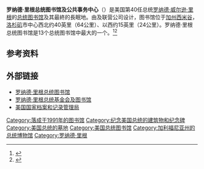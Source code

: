 {{Expand language|1=en|status=yes|time=2022-03-24T10:28:13+00:00}}
{{noteTA
|G1=PresidentsUS
|G2=USGov
|G3=People
|G4=USState
|G5=地名
}}

{{Infobox presidential library
| name = 罗纳德·里根总统图书馆
| logo = Seal of the Ronald Reagan Presidential Library.svg
| logo_alt = 
| logo_caption  = 
| image = View of the Reagan Library from the south.jpg
| image_alt = Over view of the library and parking lot nestled in the hills
| image_caption = 
| latitude = 34.259517
| longitude = -118.819744
| location = [[美国|美国]][[加州|加州]][[西米谷|西米谷]]
| construction_start_date = 1988年11月21日
| completion_date = 1991年11月4日
| named_for =[[罗纳德·里根|罗纳德·里根]]
| number_of_exhibits =
| architect = {{tsl|en|KlingStubbins|}}
| size = {{convert|243000|sqft|m2}}
| cost_amount =
| manager =[[美国国家档案馆|美国国家档案馆]]<br /> 里根总统图书馆基金会
| website = {{URL|http://www.reaganlibrary.org}}
}}
'''罗纳德·里根总统图书馆及公共事务中心'''（{{lang-en|Ronald Reagan Presidential Library and Center for Public Affairs}}）是美国第40任总统[[罗纳德·威尔逊·里根|罗纳德·威尔逊·里根]]的[[总统图书馆|总统图书馆]]及其最終的長眠地。由{{tsl|en|Hugh Stubb
ins|休·斯塔宾斯}}及联营公司设计，图书馆位于[[加州|加州]][[西米谷|西米谷]]，[[洛杉矶|洛杉矶]]市中心西北约40英里（64公里）、{{tsl|en|Chatsworth, Los Angeles, California|查茨沃斯}}以西约15英里（24公里）。罗纳德·里根总统图书馆是13个总统图书馆中最大的一个。<ref name=Hufbauer>{{cite journal |last=Hufbauer |first=Benjamin |title=The Ronald Reagan Presidential Library and Museum. Simi Valley, Calif. http://www.reaganlibrary.com |journal={{tsl|en|Journal of American History|}} |date=December 1, 2008 |volume=95 |issue=3 |pages=786–92 |doi=10.2307/27694381 |url=http://jah.oxfordjournals.org/content/95/3/786 |accessdate=February 23, 2013 |archive-date=2016-01-07 |archive-url=https://web.archive.org/web/20160107211641/http://jah.oxfordjournals.org/content/95/3/786 |dead-url=no }}</ref><ref>{{cite web |url=http://www.townandcountrymag.com/society/politics/news/a6825/obama-presidential-library/ |title=How Will the Obama Presidential Library Stack Up? |last=Lopez |first=Natalina |date=July 1, 2016 |website=Town and Country Magazine |publisher=Hearst Communications, Inc. |access-date=March 3, 2017 |quote=Perched on a hillside in Simi Valley, California, the Reagan Library wins the prize for being the largest of the presidential libraries. |archive-date=2021-01-25 |archive-url=https://web.archive.org/web/20210125194533/https://www.townandcountrymag.com/society/politics/news/a6825/obama-presidential-library/ |dead-url=no }}</ref>

== 参考资料 ==
{{Reflist}}

==外部链接==
{{Commons|Ronald Reagan Presidential Library}}
{{Commons|Death and state funeral of Ronald Reagan}}
*[http://www.reagan.utexas.edu/ 罗纳德·里根总统图书馆] {{Wayback|url=http://www.reagan.utexas.edu/ |date=20130517124602 }}
*[http://www.reaganlibrary.org/ 罗纳德·里根总统基金会及图书馆] {{Wayback|url=http://www.reaganlibrary.org/ |date=20070118024446 }}
*[http://www.archives.gov/ 美国国家档案和记录管理局] {{Wayback|url=http://www.archives.gov/ |date=20070104085619 }}

{{Coord|34|15|34.26|N|118|49|11.08|W|type:landmark_scale:2000|display=title}}

[[Category:落成于1991年的图书馆|Category:落成于1991年的图书馆]]
[[Category:纪念美国总统的建筑物和纪念碑|Category:纪念美国总统的建筑物和纪念碑]]
[[Category:美国总统的墓地|Category:美国总统的墓地]]
[[Category:美国总统图书馆|Category:美国总统图书馆]]
[[Category:加利福尼亚州的总统博物馆|Category:加利福尼亚州的总统博物馆]]
[[Category:罗纳德·里根|Category:罗纳德·里根]]